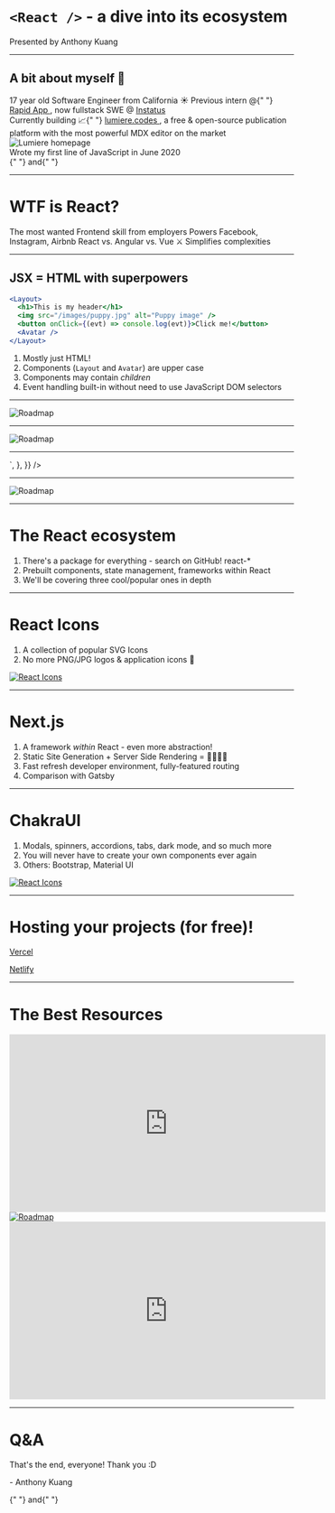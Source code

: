 <SlidePage>
    
<Cover>

# `<React />` - a dive into its ecosystem

<div
  style={{
    display: "flex",
    alignItems: "center",
    justifyContent: "center",
    gap: "1rem",
  }}
>
  <p style={{ fontSize: "30px" }}>Presented by Anthony Kuang</p>
  <Avatar />
</div>

</Cover>

---

## A bit about myself 👋

<Steps>
  <Step />
  <Step>17 year old Software Engineer from California ☀️</Step>
  <Step>
    Previous intern @{" "}
    <a
      style={{ color: "#add8e6" }}
      href="https://www.rapidapp.live"
      target="_blank"
    >
      Rapid App
    </a>
    , now fullstack SWE @ <a
      style={{ color: "#add8e6" }}
      href="https://instatus.io"
      target="_blank"
    >
      Instatus
    </a>
  </Step>
  <Step>
    <div style={{ display: "flex", alignItems: "center" }}>
      <div>
        Currently building 📈{" "}
        <a
          style={{ color: "#add8e6" }}
          href="https://lumiere.codes"
          target="_blank"
        >
          lumiere.codes
        </a>
        , a free & open-source publication platform with the most powerful MDX editor
        on the market
      </div>
      <Image
        src="/lumiere-homepage.png"
        alt="Lumiere homepage"
        width={300}
        height={250}
      />
    </div>
  </Step>
  <Step>Wrote my first line of JavaScript in June 2020</Step>
  <Step>
    <div
      style={{
        display: "flex",
        alignItems: "center",
        justifyContent: "center",
        gap: "20px",
      }}
    >
      <a
        style={{ color: "#add8e6" }}
        href="https://www.linkedin.com/in/anthony-kuang/"
        target="_blank"
      >
        <FaLinkedin />
      </a>{" "}
      and{" "}
      <a
        style={{ color: "#add8e6" }}
        href="https://github.com/AnthonyKuang"
        target="_blank"
      >
        <FaGithub />
      </a>
    </div>
  </Step>
</Steps>

---

<h1 style={{ textAlign: "start", paddingBottom: "30px", marginLeft: "190px" }}>
  WTF is React?
</h1>

<div
  style={{
    display: "flex",
    marginLeft: "80px",
    marginRight: "80px",
    justifyContent: "space-between",
  }}
>
  <Steps>
    <Step />
    <Step>The most wanted Frontend skill from employers</Step>
    <Step>Powers Facebook, Instagram, Airbnb</Step>
    <Step>React vs. Angular vs. Vue ⚔️</Step>
    <Step>Simplifies complexities</Step>
  </Steps>
  <ReactIcon />
</div>

---

## JSX = HTML with superpowers

```jsx
<Layout>
  <h1>This is my header</h1>
  <img src="/images/puppy.jpg" alt="Puppy image" />
  <button onClick={(evt) => console.log(evt)}>Click me!</button>
  <Avatar />
</Layout>
```

1. Mostly just HTML!
2. Components (`Layout` and `Avatar`) are upper case
3. Components may contain _children_
4. Event handling built-in without need to use JavaScript DOM selectors

---

<Image src="/roadmap.png" alt="Roadmap" width={700} height={900} />

---

<Image src="/roadmap-fundamentals.png" alt="Roadmap" width={758} height={900} />

---

<div class="codesandbox">
  <CodeSandbox
    files={{
      "package.json": {
        content: {
          dependencies: {
            react: "latest",
            "react-dom": "latest",
          },
        },
      },
      "index.js": {
        content: `// ReactDOM render, children, components, props, state\n\n\n// Conditional rendering, buttons, loops with key prop`,
      },
      "index.html": {
        content:`<div id="root"></div>`,
      },
    }}
  />

</div>

---

<Image src="/roadmap-ecosystem.png" alt="Roadmap" width={758} height={900} />

---

# The React ecosystem

1. There's a package for everything - search on GitHub! react-\*
2. Prebuilt components, state management, frameworks within React
3. We'll be covering three cool/popular ones in depth

---

# React Icons

1. A collection of popular SVG Icons
2. No more PNG/JPG logos & application icons 🚀

<div>
  <a href="https://react-icons.github.io/" target="_blank">
    <Image src="/react-icons.png" alt="React Icons" width={700} height={380} />
  </a>
</div>

---

# Next.js

1. A framework _within_ React - even more abstraction!
2. Static Site Generation + Server Side Rendering = 🏃💨💨💨
3. Fast refresh developer environment, fully-featured routing
4. Comparison with Gatsby

---

# ChakraUI

1. Modals, spinners, accordions, tabs, dark mode, and so much more
2. You will never have to create your own components ever again
3. Others: Bootstrap, Material UI

<div>
  <a href="https://chakra-ui.com/docs/getting-started" target="_blank">
    <Image src="/chakra.png" alt="React Icons" width={700} height={400} />
  </a>
</div>

---

# Hosting your projects (for free)!

<Steps>
  <Step />
  <Step>
    <a
      style={{
        display: "flex",
        justifyContent: "center",
        alignItems: "center",
        gap: "20px",
      }}
      href="https://vercel.com"
      target="_blank"
    >
      <p>Vercel</p>
      <SiVercel />
    </a>
  </Step>
  <Step>
    <a
      style={{
        display: "flex",
        justifyContent: "center",
        alignItems: "center",
        gap: "20px",
      }}
      href="https://netlify.com"
      target="_blank"
    >
      <p>Netlify</p>
      <SiNetlify />
    </a>
  </Step>
</Steps>

---

# The Best Resources

<div style={{display: 'flex', alignItems: 'center', justifyContent: 'space-around'}}>
<iframe
  width="560"
  height="315"
  src="https://www.youtube.com/embed/cuHDQhDhvPE"
  title="YouTube video player"
  frameborder="0"
  allow="accelerometer; autoplay; clipboard-write; encrypted-media; gyroscope; picture-in-picture"
  allowfullscreen
></iframe>

<a href="https://reactjs.org/docs/getting-started.html" target="_blank">
  <Image
    src="/react-documentation.png"
    alt="Roadmap"
    width={560}
    height={315}
  />
</a>

<iframe
  width="560"
  height="315"
  src="https://www.youtube.com/embed/I6ypD7qv3Z8"
  title="YouTube video player"
  frameborder="0"
  allow="accelerometer; autoplay; clipboard-write; encrypted-media; gyroscope; picture-in-picture"
  allowfullscreen
></iframe>
</div>

---

# Q&A

That's the end, everyone! Thank you :D

<p style={{ textAlign: "center", fontSize: "24px", marginTop: "80px" }}>
  - Anthony Kuang
</p>
<div
  style={{
    display: "flex",
    alignItems: "center",
    justifyContent: "center",
    gap: "12px",
    fontSize: "24px",
  }}
>
  <a
    style={{ color: "#add8e6" }}
    href="https://www.linkedin.com/in/anthony-kuang/"
    target="_blank"
  >
    <FaLinkedin />
  </a>{" "}
  and{" "}
  <a
    style={{ color: "#add8e6" }}
    href="https://github.com/AnthonyKuang"
    target="_blank"
  >
    <FaGithub />
  </a>
</div>

</SlidePage>
